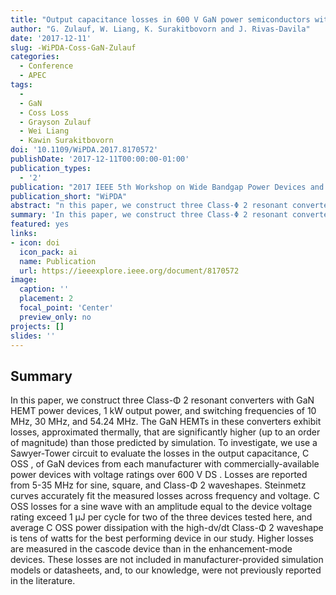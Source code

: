 ```yaml
---
title: "Output capacitance losses in 600 V GaN power semiconductors with large voltage swings at high- and very-high-frequencies"
author: "G. Zulauf, W. Liang, K. Surakitbovorn and J. Rivas-Davila"
date: '2017-12-11'
slug: -WiPDA-Coss-GaN-Zulauf
categories:
  - Conference
  - APEC
tags: 
  - 
  - GaN
  - Coss Loss
  - Grayson Zulauf
  - Wei Liang
  - Kawin Surakitbovorn
doi: '10.1109/WiPDA.2017.8170572'
publishDate: '2017-12-11T00:00:00-01:00'
publication_types:
  - '2'
publication: "2017 IEEE 5th Workshop on Wide Bandgap Power Devices and Applications (WiPDA)"
publication_short: "WiPDA"
abstract: "n this paper, we construct three Class-Φ 2 resonant converters with GaN HEMT power devices, 1 kW output power, and switching frequencies of 10 MHz, 30 MHz, and 54.24 MHz. The GaN HEMTs in these converters exhibit losses, approximated thermally, that are significantly higher (up to an order of magnitude) than those predicted by simulation. To investigate, we use a Sawyer-Tower circuit to evaluate the losses in the output capacitance, C OSS , of GaN devices from each manufacturer with commercially-available power devices with voltage ratings over 600 V DS . Losses are reported from 5-35 MHz for sine, square, and Class-Φ 2 waveshapes. Steinmetz curves accurately fit the measured losses across frequency and voltage. C OSS losses for a sine wave with an amplitude equal to the device voltage rating exceed 1 μJ per cycle for two of the three devices tested here, and average C OSS power dissipation with the high-dv/dt Class-Φ 2 waveshape is tens of watts for the best performing device in our study. Higher losses are measured in the cascode device than in the enhancement-mode devices. These losses are not included in manufacturer-provided simulation models or datasheets, and, to our knowledge, were not previously reported in the literature."
summary: 'In this paper, we construct three Class-Φ 2 resonant converters with GaN HEMT power devices, 1 kW output power, and switching frequencies of 10 MHz, 30 MHz, and 54.24 MHz. The GaN HEMTs in these converters exhibit losses, approximated thermally, that are significantly higher (up to an order of magnitude) than those predicted by simulation. To investigate, we use a Sawyer-Tower circuit to evaluate the losses in the output capacitance, C OSS , of GaN devices from each manufacturer with commercially-available power devices with voltage ratings over 600 VDS .'
featured: yes
links:
- icon: doi
  icon_pack: ai
  name: Publication
  url: https://ieeexplore.ieee.org/document/8170572
image:
  caption: ''
  placement: 2
  focal_point: 'Center'
  preview_only: no
projects: []
slides: ''
---
```


## Summary

In this paper, we construct three Class-Φ 2 resonant converters with GaN HEMT power devices, 1 kW output power, and switching frequencies of 10 MHz, 30 MHz, and 54.24 MHz. The GaN HEMTs in these converters exhibit losses, approximated thermally, that are significantly higher (up to an order of magnitude) than those predicted by simulation. To investigate, we use a Sawyer-Tower circuit to evaluate the losses in the output capacitance, C OSS , of GaN devices from each manufacturer with commercially-available power devices with voltage ratings over 600 V DS . Losses are reported from 5-35 MHz for sine, square, and Class-Φ 2 waveshapes. Steinmetz curves accurately fit the measured losses across frequency and voltage. C OSS losses for a sine wave with an amplitude equal to the device voltage rating exceed 1 μJ per cycle for two of the three devices tested here, and average C OSS power dissipation with the high-dv/dt Class-Φ 2 waveshape is tens of watts for the best performing device in our study. Higher losses are measured in the cascode device than in the enhancement-mode devices. These losses are not included in manufacturer-provided simulation models or datasheets, and, to our knowledge, were not previously reported in the literature.